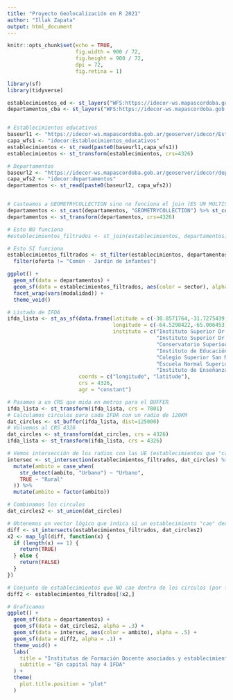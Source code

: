 ```yaml
---
title: "Proyecto Geolocalización en R 2021"
author: "Illak Zapata"
output: html_document
---
```


```r
knitr::opts_chunk$set(echo = TRUE,
                      fig.width = 900 / 72,
                      fig.height = 900 / 72,
                      dpi = 72,
                      fig.retina = 1)
```

```r
library(sf)
library(tidyverse)
```

```r
establecimientos_ed <- st_layers("WFS:https://idecor-ws.mapascordoba.gob.ar/geoserver/idecor/Establecimientos_educativos/wfs?getcapabilities")
departamentos_cba <- st_layers("WFS:https://idecor-ws.mapascordoba.gob.ar/geoserver/idecor/departamentos/wfs?getcapabilities")


# Establecimientos educativos
baseurl1 <- "https://idecor-ws.mapascordoba.gob.ar/geoserver/idecor/Establecimientos_educativos/wfs?request=GetFeature&service=WFS&typeName="
capa_wfs1 <- "idecor:Establecimientos_educativos"
establecimientos <- st_read(paste0(baseurl1,capa_wfs1))
establecimientos <- st_transform(establecimientos, crs=4326)

# Departamentos
baseurl2 <- "https://idecor-ws.mapascordoba.gob.ar/geoserver/idecor/departamentos/wfs?request=GetFeature&service=WFS&typeName="
capa_wfs2 <- "idecor:departamentos"
departamentos <- st_read(paste0(baseurl2, capa_wfs2))


# Casteamos a GEOMETRYCOLLECTION sino no funciona el join (ES UN MULTISURFACE)
departamentos <- st_cast(departamentos, "GEOMETRYCOLLECTION") %>% st_collection_extract("POLYGON")
departamentos <- st_transform(departamentos, crs=4326)

# Esto NO funciona
#establecimientos_filtrados <- st_join(establecimientos, departamentos)

# Esto SI funciona
establecimientos_filtrados <- st_filter(establecimientos, departamentos, .predicate = st_intersects) %>% 
  filter(oferta != "Común - Jardín de infantes")

```




```r
ggplot() +
  geom_sf(data = departamentos) +
  geom_sf(data = establecimientos_filtrados, aes(color = sector), alpha = .5) +
  facet_wrap(vars(modalidad)) +
  theme_void()
```


```r


# Listado de IFDA
ifda_lista <- st_as_sf(data.frame(latitude = c(-30.8571764,-31.7275439,-32.174242,-32.397557,-31.4305685,-33.1268737,-34.1328932), 
                                  longitude = c(-64.5298422,-65.006453,-64.1156697,-63.2500767,-62.0835059,-64.3528865,-63.3937023),
                                  instituto = c("Instituto Superior Dr. Bernardo Houssay\n – Capilla del Monte.",
                                                "Instituto Superior Dr. Carlos María Carena\n – Mina Clavero.",
                                                "Conservatorio Superior de Música “Juan José Castro”\n – Río Tercero",
                                                "Instituto de Educación Superior del\n Centro de La República Dr. Ángel Diego Márquez INESCER\n – Villa María.",
                                                "Colegio Superior San Martín\n – San Francisco.",
                                                "Escuela Normal Superior Justo José de Urquiza\n – Río Cuarto.",
                                                "Instituto de Enseñanza Superior Eduardo Lefebvre\n – Laboulaye.")), 
                       coords = c("longitude", "latitude"),
                       crs = 4326,
                       agr = "constant")

# Pasamos a un CRS que mida en metros para el BUFFER
ifda_lista <- st_transform(ifda_lista, crs = 7801)
# Calculamos circulos para cada IFDA con un radio de 120KM
dat_circles <- st_buffer(ifda_lista, dist=125000)
# Volvemos al CRS 4326
dat_circles <- st_transform(dat_circles, crs = 4326)
ifda_lista <- st_transform(ifda_lista, crs = 4326)

# Vemos intersección de los radios con las UE (establecimientos que "caen" dentro de los circulos)
intersec <- st_intersection(establecimientos_filtrados, dat_circles) %>% 
  mutate(ambito = case_when(
    str_detect(ambito, "Urbano") ~ "Urbano",
    TRUE ~ "Rural"
  )) %>% 
  mutate(ambito = factor(ambito))

# Combinamos los circulos
dat_circles2 <- st_union(dat_circles)

# Obtenemos un vector lógico que indica si un establecimiento "cae" dentro de un circulo o no
diff <- st_intersects(establecimientos_filtrados, dat_circles2)
x2 <- map_lgl(diff, function(x) {
  if (length(x) == 1) {
    return(TRUE)
  } else {
    return(FALSE)
  }
})

# Conjunto de establecimientos que NO cae dentro de los circulos (por fuera)
diff2 <- establecimientos_filtrados[!x2,]

# Graficamos
ggplot() +
  geom_sf(data = departamentos) +
  geom_sf(data = dat_circles2, alpha = .3) +
  geom_sf(data = intersec, aes(color = ambito), alpha = .5) +
  geom_sf(data = diff2, alpha = .1) +
  theme_void() +
  labs(
    title = "Institutos de Formación Docente asociados y establecimientos a 120KM",
    subtitle = "En capital hay 4 IFDA"
  ) +
  theme(
    plot.title.position = "plot"
  )

```

